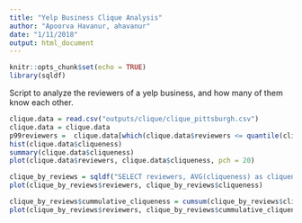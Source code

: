 ```yaml
---
title: "Yelp Business Clique Analysis"
author: "Apoorva Havanur, ahavanur"
date: "1/11/2018"
output: html_document
---
```


```r
knitr::opts_chunk$set(echo = TRUE)
library(sqldf)
```

Script to analyze the reviewers of a yelp business, and how many of them know each other.
```r
clique.data = read.csv("outputs/clique/clique_pittsburgh.csv")
clique.data = clique.data
p99reviewers =  clique.data[which(clique.data$reviewers <= quantile(clique.data$reviewers, seq(0,1,0.01))[100]),]
hist(clique.data$cliqueness)
summary(clique.data$cliqueness)
plot(clique.data$reviewers, clique.data$cliqueness, pch = 20)
```

```r
clique_by_reviews = sqldf("SELECT reviewers, AVG(cliqueness) as cliqueness, COUNT(1) as num FROM p99reviewers GROUP BY 1")
plot(clique_by_reviews$reviewers, clique_by_reviews$cliqueness)
```
```r
clique_by_reviews$cummulative_cliqueness = cumsum(clique_by_reviews$cliqueness*clique_by_reviews$num)/cumsum(clique_by_reviews$num)
plot(clique_by_reviews$reviewers, clique_by_reviews$cummulative_cliqueness, pch = 20)
```

